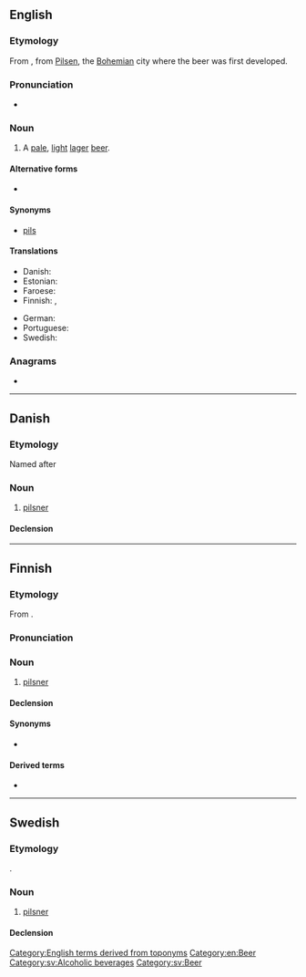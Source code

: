 ==English==

===Etymology===
From {{bor|en|de|Pilsner}}, from [[Pilsen]], the [[Bohemian]] city where the beer was first developed.

===Pronunciation===
* {{audio|en|En-ca-pilsner.oga|Audio (CA)}}

===Noun===
{{en-noun|~}}

# A [[pale]], [[light]] [[lager]] [[beer]].

====Alternative forms====
* {{l|en|pilsener}}

====Synonyms====
* [[pils]]

====Translations====
{{trans-top|pale, light beer}}
* Danish: {{t|da|pilsner|c}}
* Estonian: {{t+|et|pilsner}}
* Faroese: {{t|fo|pilsnari|m}}
* Finnish: {{t+|fi|pilsner}}, {{t|fi|pilsner-[[olut]]}}
{{trans-mid}}
* German: {{t+|de|Pils|n}}
* Portuguese: {{t|pt|pilsen|f}}
* Swedish: {{t+|sv|pilsner|c}}
{{trans-bottom}}

===Anagrams===
* {{anagrams|en|a=eilnprs|perlins}}

[[Category:English terms derived from toponyms]]
[[Category:en:Beer]]

----

==Danish==

===Etymology===
Named after {{der|da|de|Pilsen}}

===Noun===
{{da-noun}}

# [[pilsner]]

====Declension====
{{da-decl|en|e|ne}}

----

==Finnish==

===Etymology===
From {{bor|fi|de|Pilsner}}.

===Pronunciation===
{{fi-p}}

===Noun===
{{fi-noun}}

# [[#English|pilsner]] {{gloss|type of beer}}

====Declension====
{{fi-decl-paperi|pilsner|ä|i=0}}

====Synonyms====
* {{l|fi|pilsner-[[olut]]}}

====Derived terms====
* {{l|fi|pilsneri}}

----

==Swedish==

===Etymology===
{{bor+|sv|de|Pilsner}}.

===Noun===
{{sv-noun|c}}

# [[#English|pilsner]]

====Declension====
{{sv-noun-irreg-c|pilsner|pilsnern|pilsner|pilsnerna}}

[[Category:sv:Alcoholic beverages]]
[[Category:sv:Beer]]